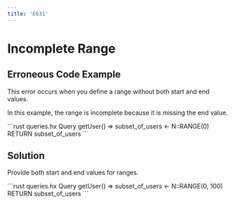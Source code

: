 ```yaml
---
title: 'E631'
---
```


# Incomplete Range

## Erroneous Code Example

This error occurs when you define a range without both start and end values.

In this example, the range is incomplete because it is missing the end value.

<CodeGroup>
```rust queries.hx
Query getUser() =>
    subset_of_users <- N<User>::RANGE(0)
    RETURN subset_of_users
```
</CodeGroup>

## Solution

Provide both start and end values for ranges.

<CodeGroup>
```rust queries.hx
Query getUser() =>
    subset_of_users <- N<User>::RANGE(0, 100)
    RETURN subset_of_users
```
</CodeGroup>